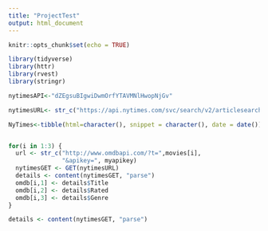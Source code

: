 ```yaml
---
title: "ProjectTest"
output: html_document
---
```


```r
knitr::opts_chunk$set(echo = TRUE)
```


```r
library(tidyverse)
library(httr)
library(rvest)
library(stringr)
```


```r
nytimesAPI<-"dZEgsuBIgwiDwmOrfYTAVMNlHwopNjGv"

nytimesURL<- str_c("https://api.nytimes.com/svc/search/v2/articlesearch.json?facet_field=day_of_week&facet=true&begin_date=20161001&end_date=20161031&api-key=", nytimesAPI)

NyTimes<-tibble(html=character(), snippet = character(), date = date())


for(i in 1:3) {
  url <- str_c("http://www.omdbapi.com/?t=",movies[i],
               "&apikey=", myapikey)
  nytimesGET <- GET(nytimesURL)
  details <- content(nytimesGET, "parse")
  omdb[i,1] <- details$Title
  omdb[i,2] <- details$Rated
  omdb[i,3] <- details$Genre
}

details <- content(nytimesGET, "parse")


```

